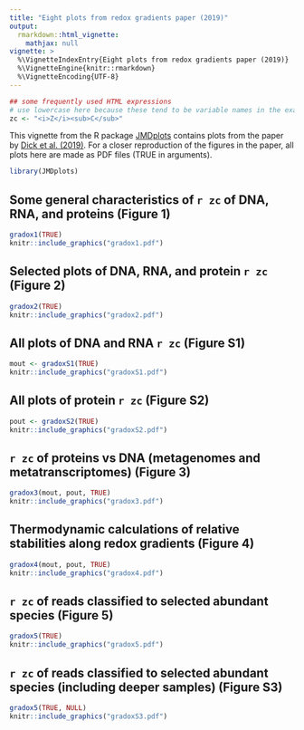 ```yaml
---
title: "Eight plots from redox gradients paper (2019)"
output: 
  rmarkdown::html_vignette:
    mathjax: null
vignette: >
  %\VignetteIndexEntry{Eight plots from redox gradients paper (2019)}
  %\VignetteEngine{knitr::rmarkdown}
  %\VignetteEncoding{UTF-8}
---
```


```r
## some frequently used HTML expressions
# use lowercase here because these tend to be variable names in the examples
zc <- "<i>Z</i><sub>C</sub>"
```

This vignette from the R package [JMDplots](https://github.com/jedick/JMDplots) contains plots from the paper by <a href="https://doi.org/10.3389/fmicb.2019.00120" title="Changes in carbon oxidation state of metagenomes along geochemical redox gradients">Dick et al. (2019)</a>.
For a closer reproduction of the figures in the paper, all plots here are made as PDF files (TRUE in arguments).

```r
library(JMDplots)
```

## Some general characteristics of `r zc` of DNA, RNA, and proteins (Figure 1)
```r
gradox1(TRUE)
knitr::include_graphics("gradox1.pdf")
```

## Selected plots of DNA, RNA, and protein `r zc` (Figure 2)
```r
gradox2(TRUE)
knitr::include_graphics("gradox2.pdf")
```

## All plots of DNA and RNA `r zc` (Figure S1)
```r
mout <- gradoxS1(TRUE)
knitr::include_graphics("gradoxS1.pdf")
```

## All plots of protein `r zc` (Figure S2)
```r
pout <- gradoxS2(TRUE)
knitr::include_graphics("gradoxS2.pdf")
```

## `r zc` of proteins vs DNA (metagenomes and metatranscriptomes) (Figure 3)
```r
gradox3(mout, pout, TRUE)
knitr::include_graphics("gradox3.pdf")
```

## Thermodynamic calculations of relative stabilities along redox gradients (Figure 4)
```r
gradox4(mout, pout, TRUE)
knitr::include_graphics("gradox4.pdf")
```

## `r zc` of reads classified to selected abundant species (Figure 5)
```r
gradox5(TRUE)
knitr::include_graphics("gradox5.pdf")
```

## `r zc` of reads classified to selected abundant species (including deeper samples) (Figure S3)
```r
gradox5(TRUE, NULL)
knitr::include_graphics("gradoxS3.pdf")
```

